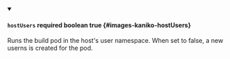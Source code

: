 
<details className="config-field" data-expandable="false" open>
<summary>

#### `hostUsers` <span className="config-field-required" data-required="false">required</span> <span className="config-field-type">boolean</span> <span className="config-field-default">true</span> <span className="config-field-enum"></span> {#images-kaniko-hostUsers}

Runs the build pod in the host's user namespace. When set to false, a new userns is created for the pod.

</summary>



</details>

